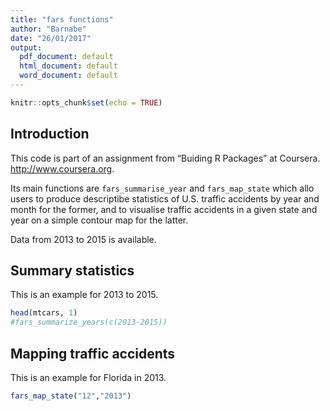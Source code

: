 ```yaml
---
title: "fars functions"
author: "Barnabe"
date: "26/01/2017"
output:
  pdf_document: default
  html_document: default
  word_document: default
---
```


```r
knitr::opts_chunk$set(echo = TRUE)
```

## Introduction

This code is part of an assignment from "Buiding R Packages" at Coursera. <http://www.coursera.org>.

Its main functions are `fars_summarise_year` and `fars_map_state` which allo users to produce descriptibe statistics of U.S. traffic accidents by year and month for the former, and to visualise traffic accidents in a given state and year on a simple contour map for the latter. 

Data from 2013 to 2015 is available.

## Summary statistics

This is an example for 2013 to 2015.

```r
head(mtcars, 1)
#fars_summarize_years(c(2013-2015))
```

## Mapping traffic accidents

This is an example for Florida in 2013.

```r
fars_map_state("12","2013")
```

